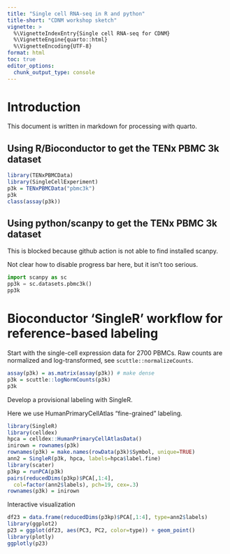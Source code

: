 ```yaml
---
title: "Single cell RNA-seq in R and python"
title-short: "CDNM workshop sketch"
vignette: >
  %\VignetteIndexEntry{Single cell RNA-seq for CDNM}
  %\VignetteEngine{quarto::html}
  %\VignetteEncoding{UTF-8}
format: html
toc: true
editor_options: 
  chunk_output_type: console
---
```


# Introduction

This document is written in markdown for processing
with quarto.

## Using R/Bioconductor to get the TENx PBMC 3k dataset
```r
library(TENxPBMCData)
library(SingleCellExperiment)
p3k = TENxPBMCData("pbmc3k")
p3k
class(assay(p3k))
```

## Using python/scanpy to get the TENx PBMC 3k dataset

This is blocked because github action is not able to find
installed scanpy.

Not clear how to disable progress bar here, but it
isn't too serious.

```python
import scanpy as sc
pp3k = sc.datasets.pbmc3k()
pp3k
```

# Bioconductor 'SingleR' workflow for reference-based labeling

Start with the single-cell expression data for 2700
PBMCs.  Raw counts are normalized and log-transformed,
see `scuttle::normalizeCounts`.

```r
assay(p3k) = as.matrix(assay(p3k)) # make dense
p3k = scuttle::logNormCounts(p3k)
p3k
```

Develop a provisional labeling with SingleR.


Here we use HumanPrimaryCellAtlas "fine-grained"
labeling.

```r
library(SingleR)
library(celldex)
hpca = celldex::HumanPrimaryCellAtlasData()
inirown = rownames(p3k)
rownames(p3k) = make.names(rowData(p3k)$Symbol, unique=TRUE)
ann2 = SingleR(p3k, hpca, labels=hpca$label.fine)
library(scater)
p3kp = runPCA(p3k)
pairs(reducedDims(p3kp)$PCA[,1:4],
  col=factor(ann2$labels), pch=19, cex=.3)
rownames(p3k) = inirown
```

Interactive visualization

```r
df23 = data.frame(reducedDims(p3kp)$PCA[,1:4], type=ann2$labels)
library(ggplot2)
p23 = ggplot(df23, aes(PC3, PC2, color=type)) + geom_point()
library(plotly)
ggplotly(p23)
```
